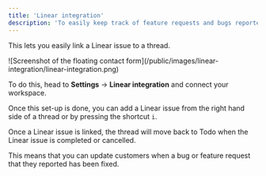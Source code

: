 ```yaml
---
title: 'Linear integration'
description: 'To easily keep track of feature requests and bugs reported in Plain, you can connect your Linear workspace with Plain.'
---
```


This lets you easily link a Linear issue to a thread.

<Frame>
  ![Screenshot of the floating contact
  form](/public/images/linear-integration/linear-integration.png)
</Frame>

To do this, head to **Settings** → **Linear integration** and connect your workspace.

Once this set-up is done, you can add a Linear issue from the right hand side of a thread or by pressing the shortcut `i`.

Once a Linear issue is linked, the thread will move back to Todo when the Linear issue is completed or cancelled.

This means that you can update customers when a bug or feature request that they reported has been fixed.
